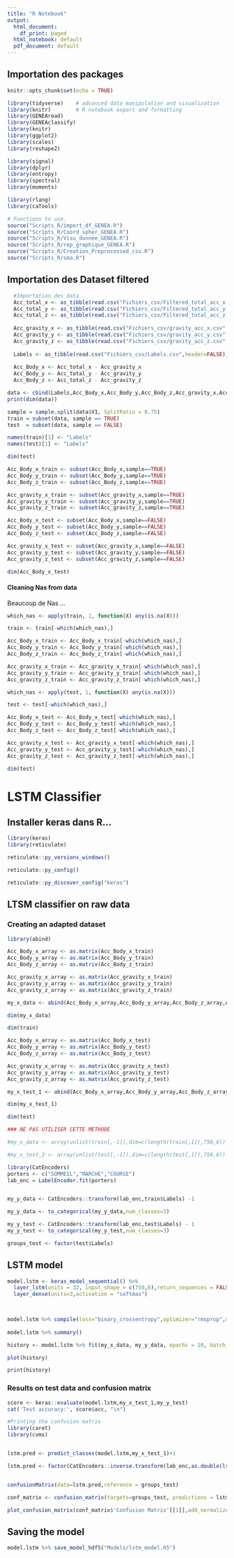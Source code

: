 ```yaml
---
title: "R Notebook"
output:
  html_document:
    df_print: paged
  html_notebook: default
  pdf_document: default
---
```


## Importation des packages

```r
knitr::opts_chunk$set(echo = TRUE)
```


```r
library(tidyverse)    # advanced data manipulation and visualization
library(knitr)        # R notebook export and formatting 
library(GENEAread)
library(GENEAclassify)
library(knitr)
library(ggplot2)
library(scales)
library(reshape2)

library(signal)
library(dplyr)
library(entropy)
library(spectral)
library(moments)

library(rlang)
library(caTools)
```

```r
# Functions to use.
source("Scripts_R/import_df_GENEA.R")
source("Scripts_R/Coord_spher_GENEA.R")
source("Scripts_R/Visu_donnee_GENEA.R")
source("Scripts_R/rep_graphique_GENEA.R")
source("Scripts_R/Creation_Preprocessed_csv.R")
source("Scripts_R/sma.R")

```



## Importation des Dataset filtered

```r
  #Importation des data
  Acc_total_x <- as_tibble(read.csv("Fichiers_csv/Filtered_total_acc_x.csv",header=FALSE))
  Acc_total_y <- as_tibble(read.csv("Fichiers_csv/Filtered_total_acc_y.csv",header=FALSE))
  Acc_total_z <- as_tibble(read.csv("Fichiers_csv/Filtered_total_acc_z.csv",header=FALSE))
  
  Acc_gravity_x <- as_tibble(read.csv("Fichiers_csv/gravity_acc_x.csv",header=FALSE))
  Acc_gravity_y <- as_tibble(read.csv("Fichiers_csv/gravity_acc_y.csv",header=FALSE))
  Acc_gravity_z <- as_tibble(read.csv("Fichiers_csv/gravity_acc_z.csv",header=FALSE))
  
  Labels <- as_tibble(read.csv("Fichiers_csv/Labels.csv",header=FALSE))
  
  Acc_Body_x <- Acc_total_x - Acc_gravity_x
  Acc_Body_y <- Acc_total_y - Acc_gravity_y
  Acc_Body_z <- Acc_total_z - Acc_gravity_z
```


```r
data <- cbind(Labels,Acc_Body_x,Acc_Body_y,Acc_Body_z,Acc_gravity_x,Acc_gravity_y,Acc_gravity_z)
print(dim(data))
```


```r
sample = sample.split(data$V1, SplitRatio = 0.75)
train = subset(data, sample == TRUE)
test  = subset(data, sample == FALSE)

names(train)[1] <- "Labels"
names(test)[1] <- "Labels"
```

```r
dim(test)
```


```r
Acc_Body_x_train <- subset(Acc_Body_x,sample==TRUE)
Acc_Body_y_train <- subset(Acc_Body_y,sample==TRUE)
Acc_Body_z_train <- subset(Acc_Body_z,sample==TRUE)

Acc_gravity_x_train <- subset(Acc_gravity_x,sample==TRUE)
Acc_gravity_y_train <- subset(Acc_gravity_y,sample==TRUE)
Acc_gravity_z_train <- subset(Acc_gravity_z,sample==TRUE)

```


```r
Acc_Body_x_test <- subset(Acc_Body_x,sample==FALSE)
Acc_Body_y_test <- subset(Acc_Body_y,sample==FALSE)
Acc_Body_z_test <- subset(Acc_Body_z,sample==FALSE)

Acc_gravity_x_test <- subset(Acc_gravity_x,sample==FALSE)
Acc_gravity_y_test <- subset(Acc_gravity_y,sample==FALSE)
Acc_gravity_z_test <- subset(Acc_gravity_z,sample==FALSE)

```

```r
dim(Acc_Body_x_test)
```


#### Cleaning Nas from data

Beaucoup de Nas ...



```r
which_nas <- apply(train, 1, function(X) any(is.na(X)))

train <- train[-which(which_nas),]

Acc_Body_x_train <- Acc_Body_x_train[-which(which_nas),]
Acc_Body_y_train <- Acc_Body_y_train[-which(which_nas),]
Acc_Body_z_train <- Acc_Body_z_train[-which(which_nas),]

Acc_gravity_x_train <- Acc_gravity_x_train[-which(which_nas),]
Acc_gravity_y_train <- Acc_gravity_y_train[-which(which_nas),]
Acc_gravity_z_train <- Acc_gravity_z_train[-which(which_nas),]


```


```r
which_nas <- apply(test, 1, function(X) any(is.na(X)))

test <- test[-which(which_nas),]

Acc_Body_x_test <- Acc_Body_x_test[-which(which_nas),]
Acc_Body_y_test <- Acc_Body_y_test[-which(which_nas),]
Acc_Body_z_test <- Acc_Body_z_test[-which(which_nas),]

Acc_gravity_x_test <- Acc_gravity_x_test[-which(which_nas),]
Acc_gravity_y_test <- Acc_gravity_y_test[-which(which_nas),]
Acc_gravity_z_test <- Acc_gravity_z_test[-which(which_nas),]
```


```r
dim(test)
```

# LSTM Classifier

## Installer keras dans R...

```r
library(keras)
library(reticulate)

```

```r
reticulate::py_versions_windows()

reticulate::py_config()

reticulate::py_discover_config("keras")

```




## LTSM classifier on raw data





### Creating an adapted dataset

```r
library(abind)

Acc_Body_x_array <- as.matrix(Acc_Body_x_train)
Acc_Body_y_array <- as.matrix(Acc_Body_y_train)
Acc_Body_z_array <- as.matrix(Acc_Body_z_train)

Acc_gravity_x_array <- as.matrix(Acc_gravity_x_train)
Acc_gravity_y_array <- as.matrix(Acc_gravity_y_train)
Acc_gravity_z_array <- as.matrix(Acc_gravity_z_train)

my_x_data <- abind(Acc_Body_x_array,Acc_Body_y_array,Acc_Body_z_array,Acc_gravity_x_array,Acc_gravity_y_array,Acc_gravity_z_array,along=3)

```

```r
dim(my_x_data)

dim(train)
```

```r

Acc_Body_x_array <- as.matrix(Acc_Body_x_test)
Acc_Body_y_array <- as.matrix(Acc_Body_y_test)
Acc_Body_z_array <- as.matrix(Acc_Body_z_test)

Acc_gravity_x_array <- as.matrix(Acc_gravity_x_test)
Acc_gravity_y_array <- as.matrix(Acc_gravity_y_test)
Acc_gravity_z_array <- as.matrix(Acc_gravity_z_test)

my_x_test_1 <- abind(Acc_Body_x_array,Acc_Body_y_array,Acc_Body_z_array,Acc_gravity_x_array,Acc_gravity_y_array,Acc_gravity_z_array,along=3)

```

```r
dim(my_x_test_1)

dim(test)
```

```r
### NE PAS UTILISER CETTE METHODE

#my_x_data <- array(unlist(train[,-1]),dim=c(length(train[,1]),750,6))

#my_x_test_2 <- array(unlist(test[,-1]),dim=c(length(test[,1]),750,6))
```


```r
library(CatEncoders)
porters <- c("SOMMEIL","MARCHE","COURSE")
lab_enc = LabelEncoder.fit(porters)


my_y_data <- CatEncoders::transform(lab_enc,train$Labels) -1

my_y_data <- to_categorical(my_y_data,num_classes=3)

```

```r

my_y_test <- CatEncoders::transform(lab_enc,test$Labels) - 1
my_y_test <- to_categorical(my_y_test,num_classes=3)

groups_test <- factor(test$Labels)


```

## LSTM model

```r
model.lstm <- keras_model_sequential() %>%
  layer_lstm(units = 32, input_shape = c(750,6),return_sequences = FALSE) %>%
  layer_dense(units=3,activation = "softmax")
  


model.lstm %>% compile(loss="binary_crossentropy",optimizer="rmsprop",metrics="accuracy")
 
model.lstm %>% summary()
```

```r

history <- model.lstm %>% fit(my_x_data, my_y_data, epochs = 10, batch_size=128,validation_split=0.2)

plot(history)
```

```r
print(history)
```

### Results on test data and confusion matrix


```r

score <- keras::evaluate(model.lstm,my_x_test_1,my_y_test)
cat('Test accuracy:', score$acc, "\n")

```


```r

#Printing the confusion matrix
library(caret)
library(cvms)


lstm.pred <- predict_classes(model.lstm,my_x_test_1)+1

lstm.pred <- factor(CatEncoders::inverse.transform(lab_enc,as.double(lstm.pred)))


confusionMatrix(data=lstm.pred,reference = groups_test)

conf_matrix <- confusion_matrix(targets=groups_test, predictions = lstm.pred)

plot_confusion_matrix(conf_matrix$'Confusion Matrix'[[1]],add_normalized = FALSE,add_counts = TRUE)
```




## Saving the model

```r
model.lstm %>% save_model_hdf5("Models/lstm_model.h5")
```



